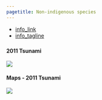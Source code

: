 ```yaml
---
pagetitle: Non-indigenous species
---
```


- [info_link](https://sanctuaries.noaa.gov/science/sentinel-site-program/olympic-coast/invasive-species.html)
- [info_tagline](Our rocky shores can be impacted by the arrival of species from other parts of the world. Some non-indigenous species are disruptive to ecosystems and others aren't. Some algae and invertebrates have the potential to be invasive by out-competing native rocky shore species.)



### {.tabset}

#### 2011 Tsunami

![](figures/S.LR.14.4 - NIS introduced to US west coast by 2011 tsunami.jpg)

#### Maps - 2011 Tsunami

![](figures/S.LR.14.5 - Map of marine debris from 2011 tsunami.jpg)
